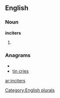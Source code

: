 
==English==

===Noun===
'''inciters'''

# {{plural of|[[inciter]]}}

===Anagrams===
* {{alphagram|ceiinrst}}
* [[tin cries#English|tin cries]]

[[Category:English plurals]]

[[ar:inciters]]